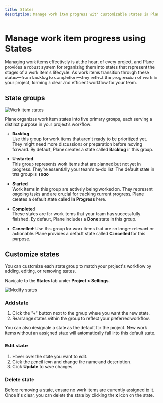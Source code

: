 ```yaml
---
title: States
description: Manage work item progress with customizable states in Plane. Organize tasks through backlog, unstarted, started, completed, and cancelled state groups.
---
```


# Manage work item progress using States

Managing work items effectively is at the heart of every project, and Plane provides a robust system for organizing them into states that represent the stages of a work item's lifecycle. As work items transition through these states—from backlog to completion—they reflect the progression of work in your project, forming a clear and efficient workflow for your team.

## State groups

![Work item states](https://media.docs.plane.so/projects/issue-states.webp#center)

Plane organizes work item states into five primary groups, each serving a distinct purpose in your project’s workflow:

- **Backlog**  
Use this group for work items that aren’t ready to be prioritized yet. They might need more discussions or preparation before moving forward. By default, Plane creates a state called **Backlog** in this group.

- **Unstarted**  
This group represents work items that are planned but not yet in progress. They’re essentially your team’s to-do list. The default state in this group is **Todo**.

- **Started**  
Work items in this group are actively being worked on. They represent ongoing tasks and are crucial for tracking current progress. Plane creates a default state called **In Progress** here.

- **Completed**  
These states are for work items that your team has successfully finished. By default, Plane includes a **Done** state in this group.

- **Cancelled**: Use this group for work items that are no longer relevant or actionable. Plane provides a default state called **Cancelled** for this purpose.

## Customize states
You can customize each state group to match your project's workflow by adding, editing, or removing states. 

Navigate to the **States** tab under **Project > Settings**.

![Modify states](https://media.docs.plane.so/projects/project-new-state.webp#center)

### Add state
1. Click the "+" button next to the group where you want the new state.
2. Rearrange states within the group to reflect your preferred workflow.

You can also designate a state as the default for the project. New work items without an assigned state will automatically fall into this default state.

### Edit state 
1. Hover over the state you want to edit.
2. Click the pencil icon and change the name and description. 
2. Click **Update** to save changes.

### Delete state

Before removing a state, ensure no work items are currently assigned to it. Once it's clear, you can delete the state by clicking the **x** icon on the state. 

